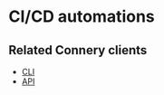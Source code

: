 # CI/CD automations

## Related Connery clients

- [CLI](/docs/clients/native/cli)
- [API](/docs/clients/native/api)
